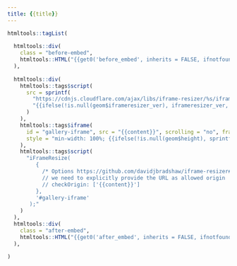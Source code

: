 ```yaml
---
title: {{title}}
---
```


```r
htmltools::tagList(
  
  htmltools::div(
    class = "before-embed",
    htmltools::HTML("{{get0('before_embed', inherits = FALSE, ifnotfound = '')}}")
  ),  
  
  htmltools::div(
    htmltools::tags$script(
      src = sprintf(
        "https://cdnjs.cloudflare.com/ajax/libs/iframe-resizer/%s/iframeResizer.min.js",
        "{{ifelse(!is.null(geom$iframeresizer_ver), iframeresizer_ver, '4.2.1')}}"
      )
    ),
    htmltools::tags$iframe(
      id = "gallery-iframe", src = "{{content}}", scrolling = "no", frameborder = "0",
      style = "min-width: 100%; {{ifelse(!is.null(geom$height), sprintf('height: %s;', geom$height), '')}}"
    ),
    htmltools::tags$script(
      "iFrameResize(
         {
           /* Options https://github.com/davidjbradshaw/iframe-resizer#api-documentation */
           // we need to explicitly provide the URL as allowed origin
           // checkOrigin: ['{{content}}']
         },
         '#gallery-iframe'
       );"
    )
  ),
  htmltools::div(
    class = "after-embed",
    htmltools::HTML("{{get0('after_embed', inherits = FALSE, ifnotfound = '')}}")
  ),  
  
)
```

